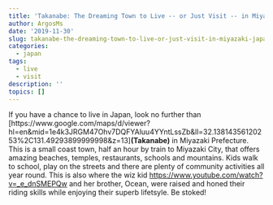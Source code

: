 ```yaml
---
title: 'Takanabe: The Dreaming Town to Live -- or Just Visit -- in Miyazaki, Japan'
author: ArgosMs
date: '2019-11-30'
slug: takanabe-the-dreaming-town-to-live-or-just-visit-in-miyazaki-japan
categories:
  - japan
tags:
  - live
  - visit
description: ''
topics: []
---
```


If you have a chance to live in Japan, look no further than [https://www.google.com/maps/d/viewer?hl=en&mid=1e4k3JRGM47Ohv7DQFYAluu4YYntLssZb&ll=32.13814356120253%2C131.49293899999998&z=13]**(Takanabe)** in Miyazaki Prefecture. This is a small coast town, half an hour by train to Miyazaki City, that offers amazing beaches, temples, restaurants, schools and mountains. Kids walk to school, play on the streets and there are plenty of community activities all year round. This is also where the wiz kid [https://www.youtube.com/watch?v=_e_dnSMEPQw](Sky Brown) and her brother, Ocean, were raised and honed their riding skills while enjoying their superb lifetsyle. Be stoked!